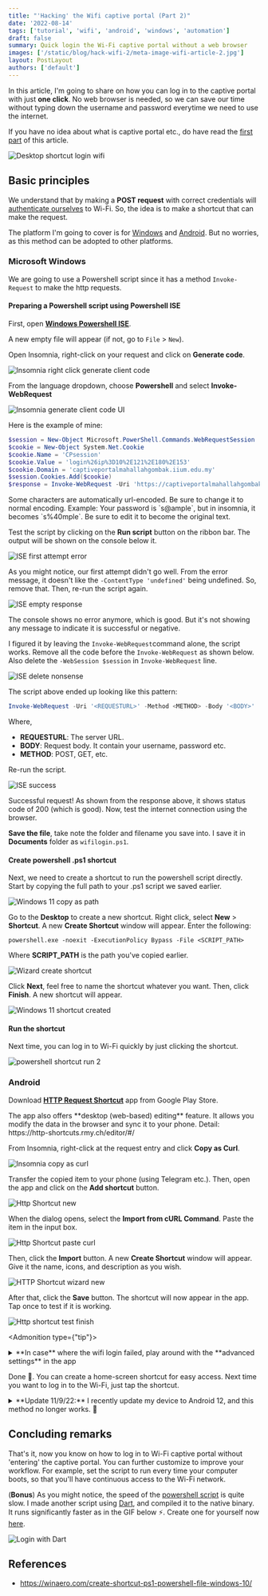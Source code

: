```yaml
---
title: "'Hacking' the Wifi captive portal (Part 2)"
date: '2022-08-14'
tags: ['tutorial', 'wifi', 'android', 'windows', 'automation']
draft: false
summary: Quick login the Wi-Fi captive portal without a web browser
images: ['/static/blog/hack-wifi-2/meta-image-wifi-article-2.jpg']
layout: PostLayout
authors: ['default']
---
```



In this article, I'm going to share on how you can log in to the captive portal with just **one click**.
No web browser is needed,
so we can save our time without typing down the username and password everytime we need to use the internet.

If you have no idea about what is captive portal etc.,
do have read the [first part](hacking-wifi-captive-portal-1) of this article.

![Desktop shortcut login wifi](/static/blog/hack-wifi-2/shortcut_login_iium.jpg)

## Basic principles

We understand that by making a **POST request** with correct credentials will [authenticate ourselves](hacking-wifi-captive-portal-1#testing-and-verifying) to
Wi-Fi.
So, the idea is to make a shortcut that can make the request.

The platform I'm going to cover is for [Windows](#windows) and [Android](#android).
But no worries, as this method can be adopted to other platforms.

### Microsoft Windows

We are going to use a Powershell script since it has a method `Invoke-Request` to make the http requests.

#### Preparing a Powershell script using Powershell ISE

First, open [**Windows Powershell ISE**](https://docs.microsoft.com/en-us/powershell/scripting/windows-powershell/ise/introducing-the-windows-powershell-ise?view=powershell-7.2#to-start-the-windows-powershell-ise).

A new empty file will appear (if not, go to `File` > `New`).

Open Insomnia, right-click on your request and click on **Generate code**.

![Insomnia right click generate client code](/static/blog/hack-wifi-2/insomnia-generate-code-right-click.jpg)

From the language dropdown, choose **Powershell** and select **Invoke-WebRequest**

![Insomnia generate client code UI](/static/blog/hack-wifi-2/insomnia-client-code-copy.jpg)

Here is the example of mine:

```powershell showLineNumbers
$session = New-Object Microsoft.PowerShell.Commands.WebRequestSession
$cookie = New-Object System.Net.Cookie
$cookie.Name = 'CPsession'
$cookie.Value = 'login%26ip%3D10%2E121%2E180%2E153'
$cookie.Domain = 'captiveportalmahallahgombak.iium.edu.my'
$session.Cookies.Add($cookie)
$response = Invoke-WebRequest -Uri 'https://captiveportalmahallahgombak.iium.edu.my/cgi-bin/login' -Method POST -WebSession $session -ContentType 'undefined' -Body 'user=191XXX&password=MYPASSWORD&cmd=authenticate&Login=Log%2BIn'
```

<Admonition type="important">
  Some characters are automatically url-encoded. Be sure to change it to normal encoding. Example:
  Your password is `s@ample`, but in insomnia, it becomes `s%40mple`. Be sure to edit it to become
  the original text.
</Admonition>

Test the script by clicking on the **Run script** button on the ribbon bar. The output will be shown on the console below it.

![ISE first attempt error](/static/blog/hack-wifi-2/powershell-first-attempt-fail.jpg)

As you might notice, our first attempt didn't go well.
From the error message, it doesn't like the `-ContentType 'undefined'` being undefined.
So, remove that.
Then, re-run the script again.

![ISE empty response](/static/blog/hack-wifi-2/powershell-run-empty-response.jpg)

The console shows no error anymore, which is good.
But it's not showing any message to indicate it is successful or negative.

I figured it by leaving the `Invoke-WebRequest`command alone, the script works. Remove all the code before the `Invoke-WebRequest` as shown below. Also delete the `-WebSession $session` in `Invoke-WebRequest` line.

![ISE delete nonsense](/static/blog/hack-wifi-2/powershell-delete-nonsense.jpg)

The script above ended up looking like this pattern:

```powershell
Invoke-WebRequest -Uri '<REQUESTURL>' -Method <METHOD> -Body '<BODY>'
```

Where,

- **REQUESTURL**: The server URL.
- **BODY**: Request body. It contain your username, password etc.
- **METHOD**: POST, GET, etc.

Re-run the script.

![ISE success](/static/blog/hack-wifi-2/powershell-run-success-correct.jpg)

Successful request! As shown from the response above, it shows status code of 200 (which is good). Now, test the internet connection using the browser.

**Save the file**, take note the folder and filename you save into. I save it in **Documents** folder as `wifilogin.ps1`.

#### Create powershell .ps1 shortcut

Next, we need to create a shortcut to run the powershell script directly.
Start by copying the full path to your .ps1 script we saved earlier.

![Windows 11 copy as path](/static/blog/hack-wifi-2/w-copy-as-path.jpg)

Go to the **Desktop** to create a new shortcut. Right click, select **New** > **Shortcut**. A new **Create Shortcut** window will appear. Enter the following:

```
powershell.exe -noexit -ExecutionPolicy Bypass -File <SCRIPT_PATH>
```

Where **SCRIPT_PATH** is the path you've copied earlier.

![Wizard create shortcut](/static/blog/hack-wifi-2/w-create-shortcut.jpg)

Click **Next**, feel free to name the shortcut whatever you want. Then, click **Finish**. A new shortcut will appear.

![Windows 11 shortcut created](/static/blog/hack-wifi-2/w-shotcut-created.jpg)

#### Run the shortcut

Next time, you can log in to Wi-Fi quickly by just clicking the shortcut.

![powershell shortcut run 2](/static/blog/hack-wifi-2/ps-wifi.gif)

### Android

Download [**HTTP Request Shortcut**](https://play.google.com/store/apps/details?id=ch.rmy.android.http_shortcuts) app from Google Play Store.

<Admonition type="tip">
  The app also offers **desktop (web-based) editing** feature. It allows you modify the data in the
  browser and sync it to your phone. Detail: https://http-shortcuts.rmy.ch/editor/#/
</Admonition>

From Insomnia, right-click at the request entry and click **Copy as Curl**.

![Insomnia copy as curl](/static/blog/hack-wifi-2/insomnia-copy-curl.jpg)

Transfer the copied item to your phone (using Telegram etc.). Then, open the app and click on the **Add shortcut** button.

![Http Shortcut new](/static/blog/hack-wifi-2/http-shortcut-app-2.jpg)

When the dialog opens, select the **Import from cURL Command**. Paste the item in the input box.

![Http Shortcut paste curl](/static/blog/hack-wifi-2/http-shortcut-app-3.jpg)

Then, click the **Import** button. A new **Create Shortcut** window will appear. Give it the name, icons, and description as you wish.

![HTTP Shortcut wizard new](/static/blog/hack-wifi-2/http-shortcut-app-wizard.jpg)

After that, click the **Save** button. The shortcut will now appear in the app. Tap once to test if it is working.

![Http shortcut test finish](/static/blog/hack-wifi-2/http-shortcut-finish.gif)

<Admonition type={"tip"}>
<details>
    <summary>**In case** where the wifi login failed, play around with the **advanced settings** in the app</summary>

    In my case, before enabling this setting, it cannot successfully authenticate with the server. Go to **Advanced
    Technical Settings**, then, check the box that says **Accept any certificate**.

    ![Http Shortcut advanced](/static/blog/hack-wifi-2/http-shortcut-app-1.jpg)

</details>
</Admonition>

Done 🎉.
You can create a home-screen shortcut for easy access.
Next time you want to log in to the Wi-Fi, just tap the shortcut.

<details>
  <summary>**Update 11/9/22:** I recently update my device to Android 12, and this method no longer works. 🥲</summary>

Well, it can still works but need an additional step:

- Tap the Sign in to the network notification
- Tap the three-dot menu button
- Tap **Use this network as is** option
- Then, use the http shortcut that we setup earlier

![Use-network-as-is-Android](/static/blog/hack-wifi-2/use-network-as-is.jpg)

Relevant xkcd explaining the situation:

[![xkcd-workflow](https://imgs.xkcd.com/comics/workflow.png)](https://xkcd.com/1172)

</details>

## Concluding remarks

That's it, now you know on how to log in to Wi-Fi captive portal without 'entering' the captive portal.
You can further customize to improve your workflow.
For example, set the script to run every time your computer boots,
so that you'll have continuous access to the Wi-Fi network.

(**Bonus**) As you might notice, the speed of the [powershell script](#run-the-shortcut) is quite slow.
I made another script using [Dart](https://dart.dev/), and compiled it to the native binary.
It runs significantly faster as in the GIF below ⚡.
Create one for yourself now [here](https://github.com/iqfareez/dart_captive_portal_login).

![Login with Dart](/static/blog/hack-wifi-2/dart-wifi.gif)

## References

- https://winaero.com/create-shortcut-ps1-powershell-file-windows-10/
